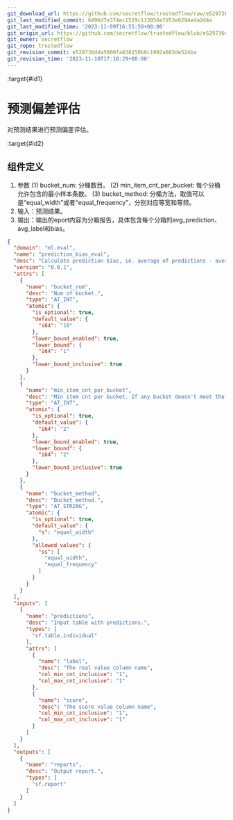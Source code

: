 ```yaml
---
git_download_url: https://github.com/secretflow/trustedflow/raw/e529736dda5000fa638150b0c1992a603de524ba/docs/architecture/apps/prediction_bias_eval.md
git_last_modified_commit: 6496d7e374ec1529c113056e7d53e8294eda2d4a
git_last_modified_time: '2023-11-09T16:55:50+08:00'
git_origin_url: https://github.com/secretflow/trustedflow/blob/e529736dda5000fa638150b0c1992a603de524ba/docs/architecture/apps/prediction_bias_eval.md
git_owner: secretflow
git_repo: trustedflow
git_revision_commit: e529736dda5000fa638150b0c1992a603de524ba
git_revision_time: '2023-11-10T17:18:29+08:00'
---
```


:target{#id1}

# 预测偏差评估

对预测结果进行预测偏差评估。

:target{#id2}

## 组件定义

1. 参数
   (1) bucket\_num: 分桶数目。
   (2) min\_item\_cnt\_per\_bucket: 每个分桶允许包含的最小样本条数。
   (3) bucket\_method: 分桶方法，取值可以是“equal\_width”或者“equal\_frequency”，分别对应等宽和等频。
2. 输入：预测结果。
3. 输出：输出的eport内容为分箱报告，具体包含每个分箱的avg\_prediction、avg\_label和bias。

```json
{
  "domain": "ml.eval",
  "name": "prediction_bias_eval",
  "desc": "Calculate prediction bias, ie. average of predictions - average of labels.",
  "version": "0.0.1",
  "attrs": [
    {
      "name": "bucket_num",
      "desc": "Num of bucket.",
      "type": "AT_INT",
      "atomic": {
        "is_optional": true,
        "default_value": {
          "i64": "10"
        },
        "lower_bound_enabled": true,
        "lower_bound": {
          "i64": "1"
        },
        "lower_bound_inclusive": true
      }
    },
    {
      "name": "min_item_cnt_per_bucket",
      "desc": "Min item cnt per bucket. If any bucket doesn't meet the requirement, error raises. For security reasons, we require this parameter to be at least 2.",
      "type": "AT_INT",
      "atomic": {
        "is_optional": true,
        "default_value": {
          "i64": "2"
        },
        "lower_bound_enabled": true,
        "lower_bound": {
          "i64": "2"
        },
        "lower_bound_inclusive": true
      }
    },
    {
      "name": "bucket_method",
      "desc": "Bucket method.",
      "type": "AT_STRING",
      "atomic": {
        "is_optional": true,
        "default_value": {
          "s": "equal_width"
        },
        "allowed_values": {
          "ss": [
            "equal_width",
            "equal_frequency"
          ]
        }
      }
    }
  ],
  "inputs": [
    {
      "name": "predictions",
      "desc": "Input table with predictions.",
      "types": [
        "sf.table.individual"
      ],
      "attrs": [
        {
          "name": "label",
          "desc": "The real value column name",
          "col_min_cnt_inclusive": "1",
          "col_max_cnt_inclusive": "1"
        },
        {
          "name": "score",
          "desc": "The score value column name",
          "col_min_cnt_inclusive": "1",
          "col_max_cnt_inclusive": "1"
        }
      ]
    }
  ],
  "outputs": [
    {
      "name": "reports",
      "desc": "Output report.",
      "types": [
        "sf.report"
      ]
    }
  ]
}
```
